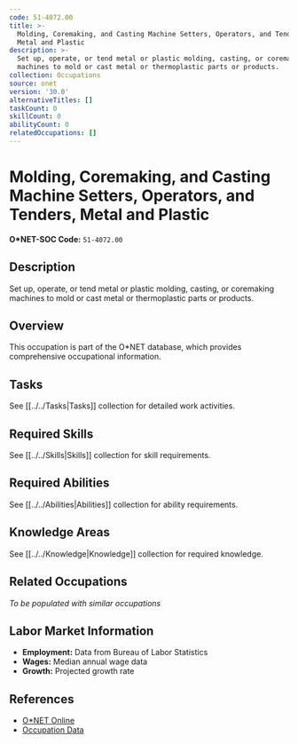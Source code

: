 ```yaml
---
code: 51-4072.00
title: >-
  Molding, Coremaking, and Casting Machine Setters, Operators, and Tenders,
  Metal and Plastic
description: >-
  Set up, operate, or tend metal or plastic molding, casting, or coremaking
  machines to mold or cast metal or thermoplastic parts or products.
collection: Occupations
source: onet
version: '30.0'
alternativeTitles: []
taskCount: 0
skillCount: 0
abilityCount: 0
relatedOccupations: []
---
```

# Molding, Coremaking, and Casting Machine Setters, Operators, and Tenders, Metal and Plastic

**O*NET-SOC Code:** `51-4072.00`

## Description

Set up, operate, or tend metal or plastic molding, casting, or coremaking machines to mold or cast metal or thermoplastic parts or products.

## Overview

This occupation is part of the O*NET database, which provides comprehensive occupational information.

## Tasks

See [[../../Tasks|Tasks]] collection for detailed work activities.

## Required Skills

See [[../../Skills|Skills]] collection for skill requirements.

## Required Abilities

See [[../../Abilities|Abilities]] collection for ability requirements.

## Knowledge Areas

See [[../../Knowledge|Knowledge]] collection for required knowledge.

## Related Occupations

*To be populated with similar occupations*

## Labor Market Information

- **Employment:** Data from Bureau of Labor Statistics
- **Wages:** Median annual wage data
- **Growth:** Projected growth rate

## References

- [O*NET Online](https://www.onetonline.org/link/summary/51-4072.00)
- [Occupation Data](https://www.onetcenter.org/)
